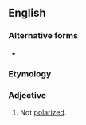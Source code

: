 ==English==

===Alternative forms===
* {{l|en|unpolarised}}

===Etymology===
{{prefix|en|un|polarized}}

===Adjective===
{{en-adj|-}}

# Not [[polarized]].